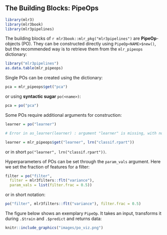 ## The Building Blocks: PipeOps {#pipe-pipeops}

```r
library(mlr3)
library(mlr3book)
library(mlr3pipelines)
```

The building blocks of `r mlr3book::mlr_pkg("mlr3pipelines")` are **PipeOp**-objects (PO).
They can be constructed directly using `PipeOp<NAME>$new()`, but the recommended way is to retrieve them from the `mlr_pipeops` dictionary:

```r
library("mlr3pipelines")
as.data.table(mlr_pipeops)
```

Single POs can be created using the dictionary:

```r
pca = mlr_pipeops$get("pca")
```

or using **syntactic sugar** `po(<name>)`:

```r
pca = po("pca")
```

Some POs require additional arguments for construction:

```r
learner = po("learner")

# Error in as_learner(learner) : argument "learner" is missing, with no default argument "learner" is missing, with no default
```

```r
learner = mlr_pipeops$get("learner", lrn("classif.rpart"))
```

or in short `po("learner", lrn("classif.rpart"))`.

Hyperparameters of POs can be set through the `param_vals` argument.
Here we set the fraction of features for a filter:

```r
filter = po("filter",
  filter = mlr3filters::flt("variance"),
  param_vals = list(filter.frac = 0.5))
```

or in short notation:

```r
po("filter", mlr3filters::flt("variance"), filter.frac = 0.5)
```

The figure below shows an exemplary `PipeOp`.
It takes an input, transforms it during `.$train` and `.$predict` and returns data:

```r
knitr::include_graphics("images/po_viz.png")
```
